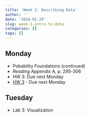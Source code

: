 ```yaml
---
title: 'Week 2: Describing Data'
author: ''
date: '2018-01-29'
slug: week-1-intro-to-data
categories: []
tags: []
---
```


 
## Monday

* Pobability Foundations (continued)
* *Reading* Appendix A, p. 295-306
* HW 3: Due next Monday
* [HW 3](/handouts/ps3.pdf) - Due next Monday

## Tuesday

* Lab 3: Visualization

  
